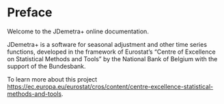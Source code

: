 # Preface {.unnumbered}

Welcome to the JDemetra+ online documentation.

JDemetra+ is a software for seasonal adjustment and other time series functions, developed in the framework of Eurostat's "Centre of Excellence on Statistical Methods and Tools" by the National Bank of Belgium with the support of the Bundesbank.

To learn more about this project <https://ec.europa.eu/eurostat/cros/content/centre-excellence-statistical-methods-and-tools>.
